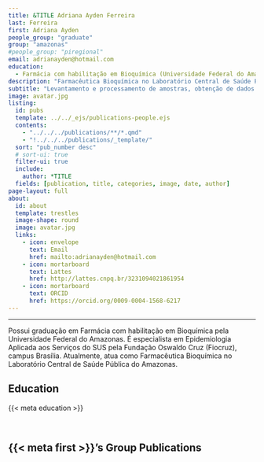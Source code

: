 ---
title: &TITLE Adriana Ayden Ferreira
last: Ferreira
first: Adriana Ayden
people_group: "graduate"
group: "amazonas"
#people_group: "piregional"
email: adrianayden@hotmail.com
education:
  - Farmácia com habilitação em Bioquímica (Universidade Federal do Amazonas) <br> Especialista em Epidemiologia Aplicada aos Serviços do SUS (Fiocruz)
description: "Farmacêutica Bioquímica no Laboratório Central de Saúde Pública do Amazonas"
subtitle: "Levantamento e processamento de amostras, obtenção de dados e liberação de diagnósticos"
image: avatar.jpg
listing:
  id: pubs
  template: ../../_ejs/publications-people.ejs
  contents:
    - "../../../publications/**/*.qmd"
    - "!../../../publications/_template/"
  sort: "pub_number desc"
  # sort-ui: true
  filter-ui: true
  include:
    author: *TITLE
  fields: [publication, title, categories, image, date, author]
page-layout: full
about:
  id: about
  template: trestles
  image-shape: round
  image: avatar.jpg
  links:
    - icon: envelope
      text: Email
      href: mailto:adrianayden@hotmail.com
    - icon: mortarboard
      text: Lattes
      href: http://lattes.cnpq.br/3231094021861954
    - icon: mortarboard
      text: ORCID
      href: https://orcid.org/0009-0004-1568-6217
---

<hr>

:::{#about}

Possui graduação em Farmácia com habilitação em Bioquímica pela Universidade Federal do Amazonas. É especialista em Epidemiologia Aplicada aos Serviços do SUS pela Fundação Oswaldo Cruz (Fiocruz), campus Brasília. Atualmente, atua como Farmacêutica Bioquímica no Laboratório Central de Saúde Pública do Amazonas.

## Education
{{< meta education >}}

<br>

:::

## {{< meta first >}}'s Group Publications

:::{#pubs}
:::
